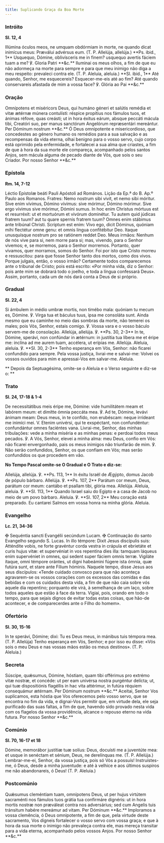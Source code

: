 ```yaml
---
title: Suplicando Graça da Boa Morte
---
```


### Intróito

**Sl. 12, 4**

<div class="side-by-side not-content">
  <span>
    Illúmina óculos meos, ne umquam obdórmiam in morte, ne quando dicat inimícus
    meus: Præválui advérsus eum. (T. P. Allelúja, allelúja.) **Ps. ibid., 1**
    Usquequo, Dómine, oblivísceris me in finem? usquequo avertis fáciem tuam a
    me? ℣. Gloria Patri **&c.**
  </span>
  <span>
    Iluminai os meus olhos, a fim de que eu não adormeça na morte para sempre e
    para que meu inimigo não diga a meu respeito: prevaleci contra ele. (T. P.
    Aleluia, aleluia.) **Sl. ibid., 1** Até quando, Senhor, me esquecereis?
    Esquecer-me-eis até ao fim? Até quando conservareis afastada de mim a vossa
    face? ℣. Glória ao Pai **&c.**
  </span>
</div>

### Oração

<div class="side-by-side not-content">
  <span>
    Omnípotens et miséricors Deus, qui humáno géneri et salútis remédia et vitæ
    ætérnæ múnera contulísti: réspice propítius nos fámulos tuos, et ánimas
    réfove, quas creásti; ut in hora éxitus eárum, absque peccáti mácula tibi,
    Creatóri suo, per manus sanctórum Angelórum repræsentári mereántur. Per
    Dóminum nostrum **&c.**
  </span>
  <span>
    Ó Deus omnipotente e misericordioso, que concedestes ao género humano os
    remédios para a sua salvação e as recompensas da vida eterna, olhai benigno
    para o vosso servo, cujo corpo está oprimido pela enfermidade, e fortalecei
    a sua alma que criastes, a fim de que à hora da sua morte ele compareça,
    acompanhado pelos santos Anjos, sem mácula alguma de pecado diante de Vós,
    que sois o seu Criador. Por nosso Senhor **&c.**
  </span>
</div>

### Epístola

**Rm. 14, 7-12**

<div class="side-by-side not-content">
  <span>
    Léctio Epístolæ beáti Pauli Apóstoli ad Romános.
  </span>
  <span>Lição da Ep.ª do B. Ap.º Paulo aos Romanos.</span>
  <span>
    Fratres: Nemo nostrum sibi vivit, et nemo sibi móritur. Sive enim vívimus,
    Dómino vívimus: sive mórimur, Dómino mórimur. Sive ergo vívimus sive
    mórimur, Dómini sumus. In hoc enim Christus mórtuus est et resurréxit: ut et
    mortuórum et vivórum dominétur. Tu autem quid júdicas fratrem tuum? aut tu
    quare spernis fratrem tuum? Omnes enim stábimus ante tribúnal Christi.
    Scriptum est enim: Vivo ego, dicit Dóminus, quóniam mihi flectétur omne
    genu: et omnis lingua confitébitur Deo. Itaque unusquísque nostrum pro se
    ratiónem reddet Deo.
  </span>
  <span>
    Meus irmãos: Nenhum de nós vive para si, nem morre para si; mas, vivendo,
    para o Senhor vivemos; e, se morremos, para o Senhor morremos. Portanto,
    quer vivamos, quer morramos, somos do Senhor. Foi por isto que Cristo morreu
    e ressuscitou: para que fosse Senhor tanto dos mortos, como dos vivos.
    Porque julgais, então, o vosso irmão? Certamente todos comparecemos ante o
    tribunal de Cristo; pois está escrito: «Por minha vida, diz o Senhor: pois
    ante mim se dobrará todo o joelho, e toda a língua confessará Deus». Assim,
    portanto, cada um de nós dará conta a Deus de si próprio.
  </span>
</div>

### Gradual

**Sl. 22, 4**

<div class="side-by-side not-content">
  <span>
    Si ámbulem in médio umbræ mortis, non timébo mala: quóniam tu mecum es,
    Dómine. ℣. Virga tua et báculus tuus, ipsa me consoláta sunt.
  </span>
  <span>
    Ainda mesmo que eu caminhe no meio das sombras da morte, não temerei os
    males; pois Vós, Senhor, estais comigo. ℣. Vossa vara e o vosso báculo
    servem-me de consolação.
  </span>
  <span>
    Allelúja, allelúja. ℣. **Ps. 30, 2-3** In te, Dómine, sperávi, non confúndar
    in ætérnum: in justítia tua líbera me et éripe me: inclína ad me aurem tuam,
    accélera, ut erípias me. Allelúja.
  </span>
  <span>
    Aleluia, aleluia. ℣. **Sl. 30, 2-3** Tenho esperança em Vós, Senhor: não
    ficarei confundido para sempre. Pela vossa justiça, livrai-me e salvai-me:
    Volvei os vossos ouvidos para mim e apressai-Vos em salvar-me. Aleluia.
  </span>
</div>

**
Depois da Septuagésima, omite-se o Aleluia e o Verso seguinte e diz-se o:
**

### Trato

**Sl. 24, 17-18 & 1-4**

<div class="side-by-side not-content">
  <span>
    De necessitátibus meis éripe me, Dómine: vide humilitátem meam et labórem
    meum: et dimítte ómnia peccáta mea. ℣. Ad te, Dómine, levávi ánimam meam:
    Deus meus, in te confído, non erubéscam: neque irrídeant me inimíci mei. V.
    Etenim univérsi, qui te exspéctant, non confundéntur: confundántur omnes
    faciéntes vana.
  </span>
  <span>
    Livrai-me, Senhor, das minhas tribulações: vede a minha miséria e as minhas
    penas: e perdoai todos meus pecados. ℣. A Vós, Senhor, elevei a minha alma:
    meu Deus, confio em Vós: não ficarei envergonhado, pais os meus inimigos não
    triunfarão de mim. ℣. Não serão confundidos, Senhor, os que confiam em Vós;
    mas serão confundidos os que procedem em vão.
  </span>
</div>

**No Tempo Pascal omite-se O Gradual e O Trato e diz-se:**

<div class="side-by-side not-content">
  <span>
    Allelúja, allelúja. ℣. **Ps. 113, 1** In éxitu Israël de Ægýpto, domus Jacob
    de pópulo bárbaro. Allelúja. ℣. **Ps. 107, 2** Parátum cor meum, Deus,
    parátum cor meum: cantábo et psallam tibi, glória mea. Allelúja.
  </span>
  <span>
    Aleluia, aleluia. ℣. **Sl. 113, 1** Quando Israel saiu do Egipto e a casa de
    Jacob no meio de um povo bárbaro. Aleluia. ℣. **Sl. 107, 2** Meu coração
    está preparado. Eu cantarei Salmos em vossa honra na minha glória. Aleluia.
  </span>
</div>

### Evangelho

**Lc. 21, 34-36**

<div class="side-by-side not-content">
  <span>
    <span class="text-red-500">✠</span> Sequéntia sancti Evangélii secúndum
    Lucam.
  </span>
  <span>
    <span class="text-red-500">✠</span> Continuação do santo Evangelho segundo
    S. Lucas.
  </span>
  <span>
    In illo témpore: Dixit Jesus discípulis suis: Atténdite vobis, ne forte
    gravéntur corda vestra in crápula et ebrietáte et curis hujus vitæ: et
    supervéniat in vos repentína dies illa: tamquam láqueus enim supervéniet in
    omnes, qui sedent super fáciem omnis terræ. Vigiláte ítaque, omni témpore
    orántes, ut digni habeámini fúgere ista ómnia, quæ futúra sunt, et stare
    ante Fílium hóminis.
  </span>
  <span>
    Naquele tempo, disse Jesus aos seus discípulos: «Tende cuidado convosco para
    que não aconteça agravarem-se os vossos corações com os excessos das comidas
    e das bebidas e com os cuidados desta vida, a fim de que não caia sobre vós
    aquele dia repentino; porquanto ele virá, à semelhança de um laço, sobre
    todos aqueles que estão à face da terra. Vigiai, pois, orando em todo o
    tempo, para que sejais dignos de evitar todas estas coisas, que hão-de
    acontecer, e de comparecerdes ante o Filho do homem».
  </span>
</div>

### Ofertório

**Sl. 30, 15-16**

<div class="side-by-side not-content">
  <span>
    In te sperávi, Dómine; dixi: Tu es Deus meus, in mánibus tuis témpora mea.
    (T. P. Allelúja)
  </span>
  <span>
    Tenho esperança em Vós, Senhor; e por isso eu disse: «Vós sois o meu Deus e
    nas vossas mãos estão os meus destinos». (T. P. Aleluia.)
  </span>
</div>

### Secreta

<div class="side-by-side not-content">
  <span>
    Súscipe, quǽsumus, Dómine, hóstiam, quam tibi offérimus pro extrémo vitæ
    nostræ, et concéde: ut per eam univérsa nostra purgéntur delícta; ut, qui
    tuæ dispositiónis flagéllis in hac vita attérimur, in futúra réquiem
    consequámur ætérnam. Per Dóminum nostrum **&c.**
  </span>
  <span>
    Aceitai, Senhor Vos suplicamos, esta hóstia que Vos oferecemos pelo vosso
    servo, que se encontra no fim da vida, e dignai-Vos permitir que, em virtude
    dela, ele seja purificado das suas faltas, a fim de que, havendo sido
    provado nesta vida com os flagelos da vossa providência, alcance o repouso
    eterno na vida futura. Por nosso Senhor **&c.**
  </span>
</div>

### Comúnio

**Sl. 70, 16-17 et 18**

<div class="side-by-side not-content">
  <span>
    Dómine, memorábor justítiæ tuæ solíus: Deus, docuísti me a juventúte mea: et
    usque in senéctam et sénium, Deus, ne derelínquas me. (T. P. Allelúja.)
  </span>
  <span>
    Lembrar-me-ei, Senhor, da vossa justiça, pois só Vós a possuís!
    Instruístes-me, ó Deus, desde a minha juventude: e até à velhice e aos
    últimos suspiros me não abandonareis, ó Deus! (T. P. Aleluia.)
  </span>
</div>

### Postcomúnio

<div class="side-by-side not-content">
  <span>
    Quǽsumus cleméntiam tuam, omnípotens Deus, ut per hujus virtútem sacraménti
    nos fámulos tuos grátia tua confirmáre dignéris: ut in hora mortis nostræ
    non præváleat contra nos adversárius; sed cum Angelis tuis tránsitum habére
    mereámur ad vitam. Per Dóminum **&c.**
  </span>
  <span>
    Imploramos a vossa clemência, ó Deus omnipotente, a fim de que, pela virtude
    deste sacramento, Vos digneis fortalecer o vosso servo com vossa graça; e
    que à hora da sua morte o inimigo não prevaleça contra ele, mas mereça
    transitar para a vida eterna, acompanhado pelos vossos Anjos. Por nosso
    Senhor **&c.**
  </span>
</div>
